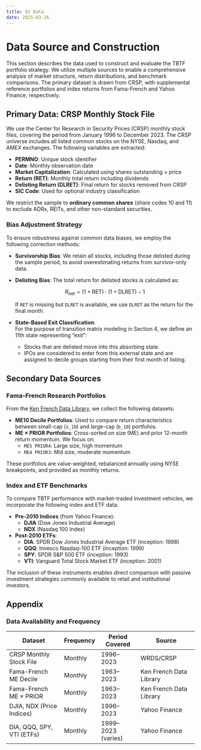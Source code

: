 ```yaml
---
title: 02 Data
date: 2025-03-26
---
```


# Data Source and Construction

This section describes the data used to construct and evaluate the TBTF portfolio strategy. We utilize multiple sources to enable a comprehensive analysis of market structure, return distributions, and benchmark comparisons. The primary dataset is drawn from CRSP, with supplemental reference portfolios and index returns from Fama-French and Yahoo Finance, respectively.

## Primary Data: CRSP Monthly Stock File

We use the Center for Research in Security Prices (CRSP) monthly stock files, covering the period from January 1996 to December 2023. The CRSP universe includes all listed common stocks on the NYSE, Nasdaq, and AMEX exchanges. The following variables are extracted:

- **PERMNO**: Unique stock identifier  
- **Date**: Monthly observation date  
- **Market Capitalization**: Calculated using shares outstanding × price  
- **Return (RET)**: Monthly total return including dividends  
- **Delisting Return (DLRET)**: Final return for stocks removed from CRSP  
- **SIC Code**: Used for optional industry classification

We restrict the sample to **ordinary common shares** (share codes 10 and 11) to exclude ADRs, REITs, and other non-standard securities.

### Bias Adjustment Strategy

To ensure robustness against common data biases, we employ the following correction methods:

- **Survivorship Bias**: We retain all stocks, including those delisted during the sample period, to avoid overestimating returns from survivor-only data.
- **Delisting Bias**: The total return for delisted stocks is calculated as:

  $$
  R_{\text{net}} = (1 + \text{RET}) \cdot (1 + \text{DLRET}) - 1
  $$

  If `RET` is missing but `DLRET` is available, we use `DLRET` as the return for the final month.

- **State-Based Exit Classification**:  
  For the purpose of transition matrix modeling in Section 4, we define an 11th state representing "exit":
  - Stocks that are delisted move into this absorbing state.
  - IPOs are considered to enter from this external state and are assigned to decile groups starting from their first month of listing.

## Secondary Data Sources

### Fama-French Research Portfolios

From the [Ken French Data Library](https://mba.tuck.dartmouth.edu/pages/faculty/ken.french/data_library.html), we collect the following datasets:

- **ME10 Decile Portfolios**: Used to compare return characteristics between small-cap (`s_10`) and large-cap (`b_10`) portfolios.
- **ME × PRIOR Portfolios**: Cross-sorted on size (ME) and prior 12-month return momentum. We focus on:
  - `ME5 PRIOR4`: Large size, high momentum
  - `ME4 PRIOR3`: Mid size, moderate momentum

These portfolios are value-weighted, rebalanced annually using NYSE breakpoints, and provided as monthly returns.

### Index and ETF Benchmarks

To compare TBTF performance with market-traded investment vehicles, we incorporate the following index and ETF data:

- **Pre-2010 Indices** (from Yahoo Finance):
  - **DJIA** (Dow Jones Industrial Average)
  - **NDX** (Nasdaq 100 Index)

- **Post-2010 ETFs**:
  - **DIA**: SPDR Dow Jones Industrial Average ETF (inception: 1998)
  - **QQQ**: Invesco Nasdaq-100 ETF (inception: 1999)
  - **SPY**: SPDR S&P 500 ETF (inception: 1993)
  - **VTI**: Vanguard Total Stock Market ETF (inception: 2001)

The inclusion of these instruments enables direct comparison with passive investment strategies commonly available to retail and institutional investors.

## Appendix {.appendix}

### Data Availability and Frequency

| Dataset                         | Frequency | Period Covered       | Source                         |
|--------------------------------|-----------|----------------------|--------------------------------|
| CRSP Monthly Stock File        | Monthly   | 1996–2023            | WRDS/CRSP                      |
| Fama-French ME Decile          | Monthly   | 1963–2023            | Ken French Data Library        |
| Fama-French ME × PRIOR         | Monthly   | 1963–2023            | Ken French Data Library        |
| DJIA, NDX (Price Indices)      | Monthly   | 1996–2023            | Yahoo Finance                  |
| DIA, QQQ, SPY, VTI (ETFs)      | Monthly   | 1999–2023 (varies)   | Yahoo Finance                  |
